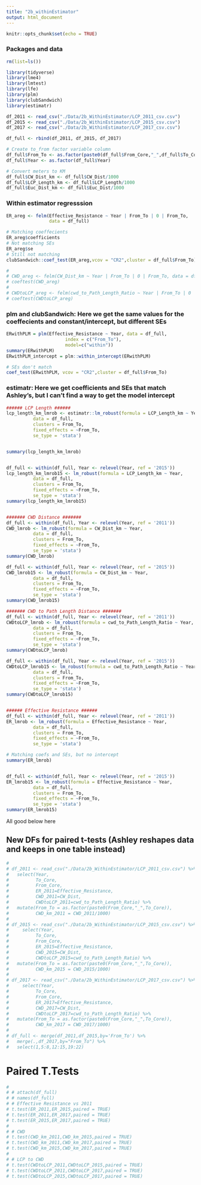 ```yaml
---
title: "2b_withinEstimator"
output: html_document
---
```


```r
knitr::opts_chunk$set(echo = TRUE)
```

### Packages and data
```r
rm(list=ls())

library(tidyverse)
library(lme4)
library(lmtest)
library(lfe)
library(plm)
library(clubSandwich)
library(estimatr)

df_2011 <- read_csv("./Data/2b_WithinEstimator/LCP_2011_csv.csv")
df_2015 <- read_csv("./Data/2b_WithinEstimator/LCP_2015_csv.csv")
df_2017 <- read_csv("./Data/2b_WithinEstimator/LCP_2017_csv.csv")

df_full <- rbind(df_2011, df_2015, df_2017)

# Create to_from factor variable column
df_full$From_To <- as.factor(paste0(df_full$From_Core,"_",df_full$To_Core))
df_full$Year <- as.factor(df_full$Year)

# Convert meters to KM
df_full$CW_Dist_km <- df_full$CW_Dist/1000
df_full$LCP_Length_km <- df_full$LCP_Length/1000
df_full$Euc_Dist_km <- df_full$Euc_Dist/1000

```

### Within estimator regresssion
```r

ER_areg <- felm(Effective_Resistance ~ Year | From_To | 0 | From_To, 
                data = df_full)

# Matching coeffecients
ER_areg$coefficients
# Not matching SEs
ER_areg$se
# Still not matching
clubSandwich::coef_test(ER_areg,vcov = "CR2",cluster = df_full$From_To)

# 
# CWD_areg <- felm(CW_Dist_km ~ Year | From_To | 0 | From_To, data = df_full)
# coeftest(CWD_areg)
# 
# CWDtoLCP_areg <- felm(cwd_to_Path_Length_Ratio ~ Year | From_To | 0 | From_To, data = df_full)
# coeftest(CWDtoLCP_areg)

```


### plm and clubSandwich: Here we get the same values for the coeffecients and constant/intercept, but different SEs
```r

ERwithPLM = plm(Effective_Resistance ~ Year, data = df_full, 
                      index = c("From_To"),
                      model=c("within"))
summary(ERwithPLM)
ERwithPLM_intercept = plm::within_intercept(ERwithPLM)

# SEs don't match
coef_test(ERwithPLM, vcov = "CR2",cluster = df_full$From_To)
```


### estimatr: Here we get coefficients and SEs that match Ashley's, but I can't find a way to get the model intercept
```r

###### LCP Length ######
lcp_length_km_lmrob <- estimatr::lm_robust(formula = LCP_Length_km ~ Year,
          data = df_full,
          clusters = From_To,
          fixed_effects = ~From_To,
          se_type = 'stata')


summary(lcp_length_km_lmrob)


df_full <- within(df_full, Year <- relevel(Year, ref = '2015'))
lcp_length_km_lmrob15 <- lm_robust(formula = LCP_Length_km ~ Year,
          data = df_full,
          clusters = From_To,
          fixed_effects = ~From_To,
          se_type = 'stata')
summary(lcp_length_km_lmrob15)


####### CWD Distance #######
df_full <- within(df_full, Year <- relevel(Year, ref = '2011'))
CWD_lmrob <- lm_robust(formula = CW_Dist_km ~ Year,
          data = df_full,
          clusters = From_To,
          fixed_effects = ~From_To,
          se_type = 'stata')
summary(CWD_lmrob)

df_full <- within(df_full, Year <- relevel(Year, ref = '2015'))
CWD_lmrob15 <- lm_robust(formula = CW_Dist_km ~ Year,
          data = df_full,
          clusters = From_To,
          fixed_effects = ~From_To,
          se_type = 'stata')
summary(CWD_lmrob15)

####### CWD to Path Length Distance #######
df_full <- within(df_full, Year <- relevel(Year, ref = '2011'))
CWDtoLCP_lmrob <- lm_robust(formula = cwd_to_Path_Length_Ratio ~ Year,
          data = df_full,
          clusters = From_To,
          fixed_effects = ~From_To,
          se_type = 'stata')
summary(CWDtoLCP_lmrob)

df_full <- within(df_full, Year <- relevel(Year, ref = '2015'))
CWDtoLCP_lmrob15 <- lm_robust(formula = cwd_to_Path_Length_Ratio ~ Year,
          data = df_full,
          clusters = From_To,
          fixed_effects = ~From_To,
          se_type = 'stata')
summary(CWDtoLCP_lmrob15)


###### Effective Resistance ######
df_full <- within(df_full, Year <- relevel(Year, ref = '2011'))
ER_lmrob <- lm_robust(formula = Effective_Resistance ~ Year,
          data = df_full,
          clusters = From_To,
          fixed_effects = ~From_To,
          se_type = 'stata')

# Matching coefs and SEs, but no intercept
summary(ER_lmrob)


df_full <- within(df_full, Year <- relevel(Year, ref = '2015'))
ER_lmrob15 <- lm_robust(formula = Effective_Resistance ~ Year,
          data = df_full,
          clusters = From_To,
          fixed_effects = ~From_To,
          se_type = 'stata')
summary(ER_lmrob15)


```

######## All good below here ########

## New DFs for paired t-tests (Ashley reshapes data and keeps in one table instead)
```r
# 
# df_2011 <- read_csv("./Data/2b_WithinEstimator/LCP_2011_csv.csv") %>% 
#   select(Year,
#          To_Core,
#          From_Core,
#          ER_2011=Effective_Resistance,
#          CWD_2011=CW_Dist, 
#          CWDtoLCP_2011=cwd_to_Path_Length_Ratio) %>% 
#   mutate(From_To = as.factor(paste0(From_Core,"_",To_Core)),
#          CWD_km_2011 = CWD_2011/1000)
# 
# df_2015 <- read_csv("./Data/2b_WithinEstimator/LCP_2015_csv.csv") %>% 
#     select(Year,
#          To_Core,
#          From_Core,
#          ER_2015=Effective_Resistance,
#          CWD_2015=CW_Dist, 
#          CWDtoLCP_2015=cwd_to_Path_Length_Ratio) %>% 
#   mutate(From_To = as.factor(paste0(From_Core,"_",To_Core)),
#          CWD_km_2015 = CWD_2015/1000)
# 
# df_2017 <- read_csv("./Data/2b_WithinEstimator/LCP_2017_csv.csv") %>% 
#     select(Year,
#          To_Core,
#          From_Core,
#          ER_2017=Effective_Resistance,
#          CWD_2017=CW_Dist, 
#          CWDtoLCP_2017=cwd_to_Path_Length_Ratio) %>% 
#   mutate(From_To = as.factor(paste0(From_Core,"_",To_Core)),
#          CWD_km_2017 = CWD_2017/1000)
# 
# df_full <- merge(df_2011,df_2015,by='From_To') %>% 
#   merge(.,df_2017,by="From_To") %>% 
#   select(1,5:8,12:15,19:22)

```

# Paired T.Tests
```r
# 
# # attach(df_full)
# # names(df_full)
# # Effective Resistance vs 2011
# t.test(ER_2011,ER_2015,paired = TRUE)
# t.test(ER_2011,ER_2017,paired = TRUE)
# t.test(ER_2015,ER_2017,paired = TRUE)
# 
# # CWD
# t.test(CWD_km_2011,CWD_km_2015,paired = TRUE)
# t.test(CWD_km_2011,CWD_km_2017,paired = TRUE)
# t.test(CWD_km_2015,CWD_km_2017,paired = TRUE)
# 
# # LCP to CWD
# t.test(CWDtoLCP_2011,CWDtoLCP_2015,paired = TRUE)
# t.test(CWDtoLCP_2011,CWDtoLCP_2017,paired = TRUE)
# t.test(CWDtoLCP_2015,CWDtoLCP_2017,paired = TRUE)
```


